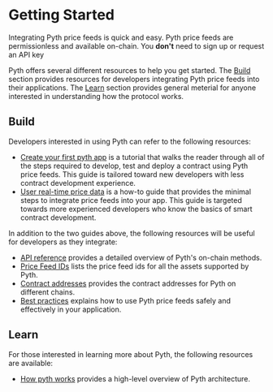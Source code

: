 # Getting Started

Integrating Pyth price feeds is quick and easy. Pyth price feeds are permissionless and available on-chain. You **don't** need to sign up or request an API key

Pyth offers several different resources to help you get started.
The [Build](#build) section provides resources for developers integrating Pyth price feeds into their applications.
The [Learn](#learn) section provides general meterial for anyone interested in understanding how the protocol works.

## Build

Developers interested in using Pyth can refer to the following resources:

- [Create your first pyth app](./create-your-first-pyth-app/) is a tutorial that walks the reader through all of the steps required to develop, test and deploy a contract using Pyth price feeds. This guide is tailored toward new developers with less contract development experience.
- [User real-time price data](./use-real-time-data/) is a how-to guide that provides the minimal steps to integrate price feeds into your app. This guide is targeted towards more experienced developers who know the basics of smart contract development.

In addition to the two guides above, the following resources will be useful for developers as they integrate:

- [API reference](./api-reference.mdx) provides a detailed overview of Pyth's on-chain methods.
- [Price Feed IDs](./price-feed-ids.mdx) lists the price feed ids for all the assets supported by Pyth.
- [Contract addresses](./contract-addresses/) provides the contract addresses for Pyth on different chains.
- [Best practices](./best-practices.mdx) explains how to use Pyth price feeds safely and effectively in your application.

## Learn

For those interested in learning more about Pyth, the following resources are available:

- [How pyth works](./how-pyth-works.mdx) provides a high-level overview of Pyth architecture.
